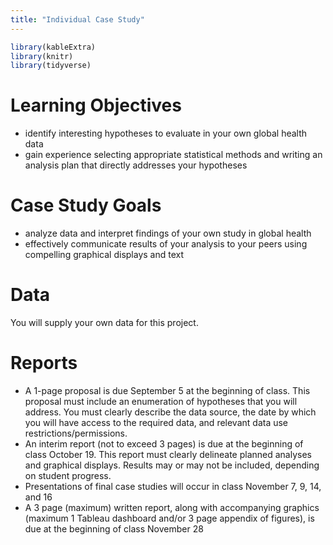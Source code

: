 ```yaml
---
title: "Individual Case Study"
---
```


```r
library(kableExtra)
library(knitr)
library(tidyverse)
```


# Learning Objectives

- identify interesting hypotheses to evaluate in your own global health data
- gain experience selecting appropriate statistical methods and writing an analysis plan that directly addresses your hypotheses

# Case Study Goals

- analyze data and interpret findings of your own study in global health
- effectively communicate results of your analysis to your peers using compelling graphical displays and text



# Data 

You will supply your own data for this project. 




# Reports 

- A 1-page proposal is due September 5 at the beginning of class. This proposal must include an enumeration of hypotheses that you will address. You must clearly describe the data source, the date by which you will have access to the required data, and relevant data use restrictions/permissions.
- An interim report (not to exceed 3 pages) is due at the beginning of class October 19. This report must clearly delineate planned analyses and graphical displays. Results may or may not be included, depending on student progress.
- Presentations of final case studies will occur in class November 7, 9, 14, and 16
- A 3 page (maximum) written report, along with accompanying graphics (maximum 1 Tableau dashboard and/or 3 page appendix of figures), is due at the beginning of class November 28





